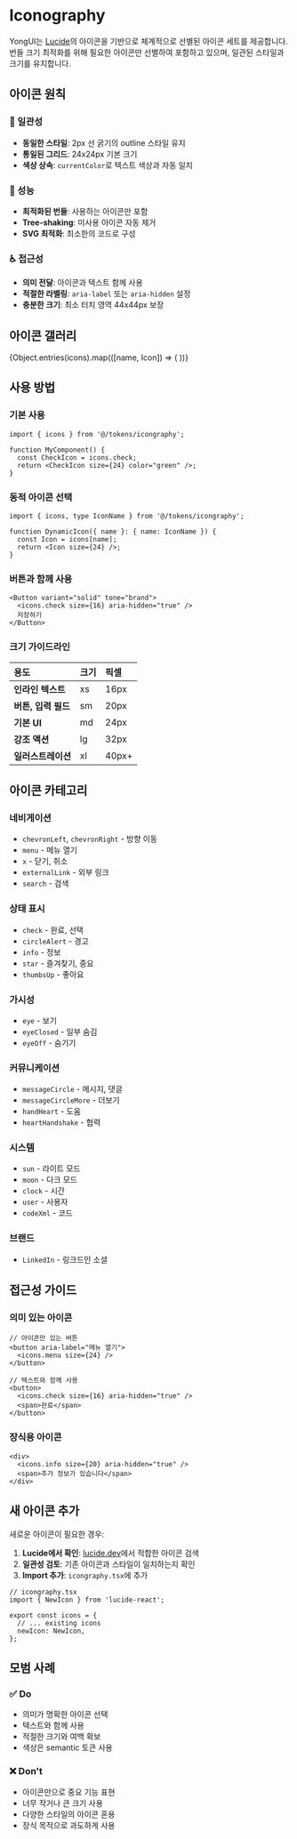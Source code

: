 
<Meta title="Tokens/Iconography" />

# Iconography

YongUI는 [Lucide](https://lucide.dev/)의 아이콘을 기반으로 체계적으로 선별된 아이콘 세트를 제공합니다.
번들 크기 최적화를 위해 필요한 아이콘만 선별하여 포함하고 있으며, 일관된 스타일과 크기를 유지합니다.

## 아이콘 원칙

### 🎨 일관성

- **동일한 스타일**: 2px 선 굵기의 outline 스타일 유지
- **통일된 그리드**: 24x24px 기본 크기
- **색상 상속**: `currentColor`로 텍스트 색상과 자동 일치

### 🚀 성능

- **최적화된 번들**: 사용하는 아이콘만 포함
- **Tree-shaking**: 미사용 아이콘 자동 제거
- **SVG 최적화**: 최소한의 코드로 구성

### ♿ 접근성

- **의미 전달**: 아이콘과 텍스트 함께 사용
- **적절한 라벨링**: `aria-label` 또는 `aria-hidden` 설정
- **충분한 크기**: 최소 터치 영역 44x44px 보장

## 아이콘 갤러리

<IconGallery>
  {Object.entries(icons).map(([name, Icon]) => (
    <IconItem name={name}>
      <Icon />
    </IconItem>
  ))}
</IconGallery>

## 사용 방법

### 기본 사용

```tsx
import { icons } from '@/tokens/icongraphy';

function MyComponent() {
  const CheckIcon = icons.check;
  return <CheckIcon size={24} color="green" />;
}
```

### 동적 아이콘 선택

```tsx
import { icons, type IconName } from '@/tokens/icongraphy';

function DynamicIcon({ name }: { name: IconName }) {
  const Icon = icons[name];
  return <Icon size={24} />;
}
```

### 버튼과 함께 사용

```tsx
<Button variant="solid" tone="brand">
  <icons.check size={16} aria-hidden="true" />
  저장하기
</Button>
```

### 크기 가이드라인

| 용도                | 크기 | 픽셀  |
| :------------------ | :--- | :---- |
| **인라인 텍스트**   | xs   | 16px  |
| **버튼, 입력 필드** | sm   | 20px  |
| **기본 UI**         | md   | 24px  |
| **강조 액션**       | lg   | 32px  |
| **일러스트레이션**  | xl   | 40px+ |

## 아이콘 카테고리

### 네비게이션

- `chevronLeft`, `chevronRight` - 방향 이동
- `menu` - 메뉴 열기
- `x` - 닫기, 취소
- `externalLink` - 외부 링크
- `search` - 검색

### 상태 표시

- `check` - 완료, 선택
- `circleAlert` - 경고
- `info` - 정보
- `star` - 즐겨찾기, 중요
- `thumbsUp` - 좋아요

### 가시성

- `eye` - 보기
- `eyeClosed` - 일부 숨김
- `eyeOff` - 숨기기

### 커뮤니케이션

- `messageCircle` - 메시지, 댓글
- `messageCircleMore` - 더보기
- `handHeart` - 도움
- `heartHandshake` - 협력

### 시스템

- `sun` - 라이트 모드
- `moon` - 다크 모드
- `clock` - 시간
- `user` - 사용자
- `codeXml` - 코드

### 브랜드

- `LinkedIn` - 링크드인 소셜

## 접근성 가이드

### 의미 있는 아이콘

```tsx
// 아이콘만 있는 버튼
<button aria-label="메뉴 열기">
  <icons.menu size={24} />
</button>

// 텍스트와 함께 사용
<button>
  <icons.check size={16} aria-hidden="true" />
  <span>완료</span>
</button>
```

### 장식용 아이콘

```tsx
<div>
  <icons.info size={20} aria-hidden="true" />
  <span>추가 정보가 있습니다</span>
</div>
```

## 새 아이콘 추가

새로운 아이콘이 필요한 경우:

1. **Lucide에서 확인**: [lucide.dev](https://lucide.dev)에서 적합한 아이콘 검색
2. **일관성 검토**: 기존 아이콘과 스타일이 일치하는지 확인
3. **Import 추가**: `icongraphy.tsx`에 추가

```tsx
// icongraphy.tsx
import { NewIcon } from 'lucide-react';

export const icons = {
  // ... existing icons
  newIcon: NewIcon,
};
```

## 모범 사례

### ✅ Do

- 의미가 명확한 아이콘 선택
- 텍스트와 함께 사용
- 적절한 크기와 여백 확보
- 색상은 semantic 토큰 사용

### ❌ Don't

- 아이콘만으로 중요 기능 표현
- 너무 작거나 큰 크기 사용
- 다양한 스타일의 아이콘 혼용
- 장식 목적으로 과도하게 사용
